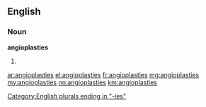 ==English==

===Noun===
'''angioplasties'''

# {{plural of|angioplasty}}

[[Category:English plurals ending in "-ies"]]

[[ar:angioplasties]]
[[el:angioplasties]]
[[fr:angioplasties]]
[[mg:angioplasties]]
[[my:angioplasties]]
[[no:angioplasties]]
[[km:angioplasties]]